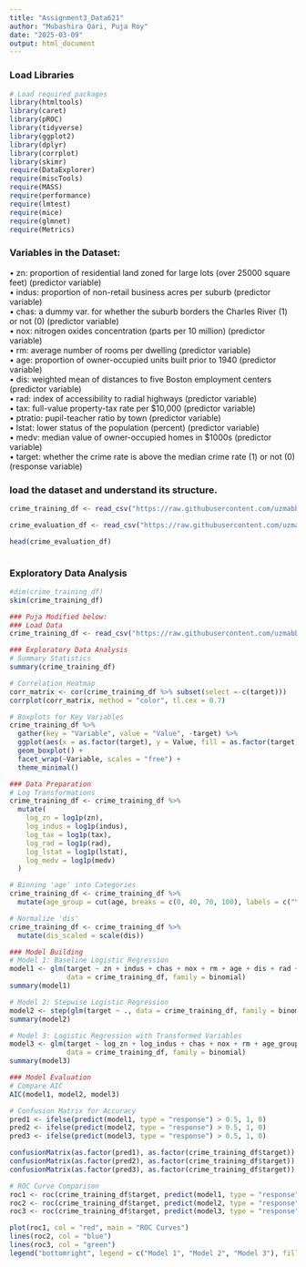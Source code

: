 ```yaml
---
title: "Assignment3_Data621"
author: "Mubashira Qari, Puja Roy"
date: "2025-03-09"
output: html_document
---
```


### Load Libraries

```r
# Load required packages
library(htmltools)
library(caret)
library(pROC)
library(tidyverse)
library(ggplot2)
library(dplyr)
library(corrplot)
library(skimr)
require(DataExplorer)
require(miscTools)
require(MASS)
require(performance)
require(lmtest)
require(mice)
require(glmnet)
require(Metrics) 
```

### Variables in the Dataset:

• zn: proportion of residential land zoned for large lots (over 25000 square feet) (predictor variable)  
• indus: proportion of non-retail business acres per suburb (predictor variable)  
• chas: a dummy var. for whether the suburb borders the Charles River (1) or not (0) (predictor variable)  
• nox: nitrogen oxides concentration (parts per 10 million) (predictor variable)  
• rm: average number of rooms per dwelling (predictor variable)  
• age: proportion of owner-occupied units built prior to 1940 (predictor variable)  
• dis: weighted mean of distances to five Boston employment centers (predictor variable)  
• rad: index of accessibility to radial highways (predictor variable)  
• tax: full-value property-tax rate per $10,000 (predictor variable)  
• ptratio: pupil-teacher ratio by town (predictor variable)  
• lstat: lower status of the population (percent) (predictor variable)  
• medv: median value of owner-occupied homes in $1000s (predictor variable)  
• target: whether the crime rate is above the median crime rate (1) or not (0) (response variable)  

###  load the dataset and understand its structure.

```r

crime_training_df <- read_csv("https://raw.githubusercontent.com/uzmabb182/Data_621/refs/heads/main/Assignment3/crime-training-data_modified.csv")

crime_evaluation_df <- read_csv("https://raw.githubusercontent.com/uzmabb182/Data_621/refs/heads/main/Assignment3/crime-evaluation-data_modified.csv")

head(crime_evaluation_df)



```


### Exploratory Data Analysis

```r
#dim(crime_training_df)
skim(crime_training_df)

### Puja Modified below:
### Load Data
crime_training_df <- read_csv("https://raw.githubusercontent.com/uzmabb182/Data_621/refs/heads/main/Assignment3/crime-training-data_modified.csv")

### Exploratory Data Analysis
# Summary Statistics
summary(crime_training_df)

# Correlation Heatmap
corr_matrix <- cor(crime_training_df %>% subset(select =-c(target)))
corrplot(corr_matrix, method = "color", tl.cex = 0.7)

# Boxplots for Key Variables
crime_training_df %>%
  gather(key = "Variable", value = "Value", -target) %>%
  ggplot(aes(x = as.factor(target), y = Value, fill = as.factor(target))) +
  geom_boxplot() +
  facet_wrap(~Variable, scales = "free") +
  theme_minimal()

### Data Preparation
# Log Transformations
crime_training_df <- crime_training_df %>%
  mutate(
    log_zn = log1p(zn),
    log_indus = log1p(indus),
    log_tax = log1p(tax),
    log_rad = log1p(rad),
    log_lstat = log1p(lstat),
    log_medv = log1p(medv)
  )

# Binning 'age' into Categories
crime_training_df <- crime_training_df %>%
  mutate(age_group = cut(age, breaks = c(0, 40, 70, 100), labels = c("Young", "Middle-aged", "Old")))

# Normalize 'dis'
crime_training_df <- crime_training_df %>%
  mutate(dis_scaled = scale(dis))

### Model Building
# Model 1: Baseline Logistic Regression
model1 <- glm(target ~ zn + indus + chas + nox + rm + age + dis + rad + tax + ptratio + lstat + medv, 
              data = crime_training_df, family = binomial)
summary(model1)

# Model 2: Stepwise Logistic Regression
model2 <- step(glm(target ~ ., data = crime_training_df, family = binomial), direction = "both")
summary(model2)

# Model 3: Logistic Regression with Transformed Variables
model3 <- glm(target ~ log_zn + log_indus + chas + nox + rm + age_group + dis_scaled + log_rad + log_tax + ptratio + log_lstat + log_medv, 
              data = crime_training_df, family = binomial)
summary(model3)

### Model Evaluation
# Compare AIC
AIC(model1, model2, model3)

# Confusion Matrix for Accuracy
pred1 <- ifelse(predict(model1, type = "response") > 0.5, 1, 0)
pred2 <- ifelse(predict(model2, type = "response") > 0.5, 1, 0)
pred3 <- ifelse(predict(model3, type = "response") > 0.5, 1, 0)

confusionMatrix(as.factor(pred1), as.factor(crime_training_df$target))
confusionMatrix(as.factor(pred2), as.factor(crime_training_df$target))
confusionMatrix(as.factor(pred3), as.factor(crime_training_df$target))

# ROC Curve Comparison
roc1 <- roc(crime_training_df$target, predict(model1, type = "response"))
roc2 <- roc(crime_training_df$target, predict(model2, type = "response"))
roc3 <- roc(crime_training_df$target, predict(model3, type = "response"))

plot(roc1, col = "red", main = "ROC Curves")
lines(roc2, col = "blue")
lines(roc3, col = "green")
legend("bottomright", legend = c("Model 1", "Model 2", "Model 3"), fill = c("red", "blue", "green"))

```



